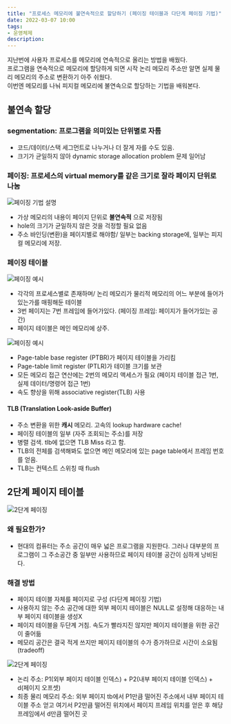 ```yaml
---
title: "프로세스 메모리에 불연속적으로 할당하기 (페이징 테이블과 다단계 페이징 기법)"
date: 2022-03-07 10:00
tags:
- 운영체제
description: 
---
```


지난번에 사용자 프로세스를 메모리에 연속적으로 올리는 방법을 배웠다.  
프로그램을 연속적으로 메모리에 할당하게 되면 시작 논리 메모리 주소만 알면 실제 물리 메모리의 주소로 변환하기 아주 쉬웠다.  
이번엔 메모리를 나눠 피지컬 메모리에 불연속으로 할당하는 기법을 배워본다.

## 불연속 할당

### segmentation: 프로그램을 의미있는 단위별로 자름

- 코드/데이터/스택 세그먼트로 나누거나 더 잘게 자를 수도 있음.
- 크기가 균일하지 않아 dynamic storage allocation problem 문제 일어남

### 페이징: 프로세스의 virtual memory를 같은 크기로 잘라 페이지 단위로 나눔

![페이징 기법 설명](/images/os/osmm6.png)

- 가상 메모리의 내용이 페이지 단위로 **불연속적** 으로 저장됨
- hole의 크기가 균일하지 않은 것을 걱정할 필요 없음
- 주소 바인딩(변환)을 페이지별로 해야함/ 일부는 backing storage에, 일부는 피지컬 메모리에 저장.

### 페이징 테이블

![페이징 예시](/images/os/osmm8.png)

- 각각의 프로세스별로 존재하며/ 논리 메모리가 물리적 메모리의 어느 부분에 들어가 있는가를 매핑해둔 테이블
- 3번 페이지는 7번 프레임에 들어가있다. (페이징 프레임: 페이지가 들어가있는 공간)
- 페이지 테이블은 메인 메모리에 상주.

![페이징 예시](/images/os/osmm10.png)

- Page-table base register (PTBR)가 페이지 테이블을 가리킴
- Page-table limit register (PTLR)가 테이블 크기를 보관
- 모든 메모리 접근 연산에는 2번의 메모리 액세스가 필요 (페이지 테이블 접근 1번, 실제 데이터/명령어 접근 1번)
- 속도 향상을 위해 associative register(TLB) 사용
  
#### TLB (Translation Look-aside Buffer)

- 주소 변환을 위한 **캐시** 메모리. 고속의 lookup hardware cache!
- 페이징 테이블의 일부 (자주 조회되는 주소)를 저장
- 병렬 검색. tlb에 없으면 TLB Miss 라고 함.
- TLB의 전체를 검색해봐도 없으면 메인 메모리에 있는 page table에서 프레임 번호를 얻음.
- TLB는 컨텍스트 스위칭 때 flush

## 2단계 페이지 테이블

![2단계 페이징](/images/os/osmm11.png)

### 왜 필요한가?

- 현대의 컴퓨터는 주소 공간이 매우 넓은 프로그램을 지원한다. 그러나 대부분의 프로그램이 그 주소공간 중 일부만 사용하므로 페이지 테이블 공간이 심하게 낭비된다.

### 해결 방법

- 페이지 테이블 자체를 페이지로 구성 (다단계 페이징 기법)
- 사용하지 않는 주소 공간에 대한 외부 페이지 테이블은 NULL로 설정해 대응하는 내부 페이지 테이블을 생성X
- 페이지 테이블을 두단계 거침. 속도가 빨라지진 않지만 페이지 테이블을 위한 공간이 줄어듦
- 메모리 공간은 결국 적게 쓰지만 페이지 테이블의 수가 증가하므로 시간이 소요됨 (tradeoff)  

![2단계 페이징](/images/os/osmm7.png)

- 논리 주소: P1(외부 페이지 테이블 인덱스) + P2(내부 페이지 테이블 인덱스) + d(페이지 오프셋)
- 최종 물리 메모리 주소: 외부 페이지 tb에서 P1만큼 떨어진 주소에서 내부 페이지 테이블 주소 얻고 여기서 P2만큼 떨어진 위치에서 페이지 프레임 위치를 얻은 후 해당 프레임에서 d만큼 떨어진 곳
